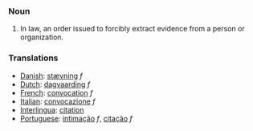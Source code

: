 ===Noun===

# In law, an order issued to forcibly extract evidence from a person or organization.

===Translations===
*[[Danish]]: [[stævning]] ''f''
*[[Dutch]]: [[dagvaarding]] ''f''
*[[French]]: [[convocation]] ''f''
*[[Italian]]: [[convocazione]] ''f''
*[[Interlingua]]: [[citation]]
*[[Portuguese]]: [[intimação]] ''f'', [[citação]] ''f''